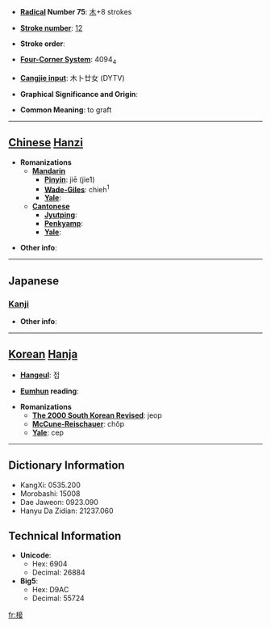 * '''[[Wiktionary:Chinese radical index| Radical]] Number 75''': [[Wiktionary:Chinese radical index 木|木]]+8 strokes

* '''[[Wiktionary:Chinese total strokes index|Stroke number]]''': [[Wiktionary:Chinese total strokes index 12|12]]

* '''Stroke order''': 

* '''[[Wiktionary:Chinese four corner index|Four-Corner System]]''': 4094<sub>4</sub>

* '''[[Wiktionary:Chinese Cangjie index|Cangjie input]]''': 木卜廿女 (DYTV)

* '''Graphical Significance and Origin''': 

* '''Common Meaning''': to graft

----

== [[Chinese]] [[Hanzi]] ==

* '''Romanizations'''
** '''[[Mandarin]]'''
*** '''[[Pinyin]]''': jiē (jie1)
*** '''[[Wade-Giles]]''': chieh<sup>1</sup>
*** '''[[Yale]]''': 
** '''[[Cantonese]]'''
*** '''[[Jyutping]]''':
*** '''[[Penkyamp]]''': 
*** '''[[Yale]]''': 

* '''Other info''': 

----

==Japanese==
===[[Kanji]]===
{{kanji|on readings=[[せつ]] (setsu), [[しょう]] (shō)|kun readings=[[つぐ]] (tsugu), [[つぎき]] (tsugiki)}}

* '''Other info''':  

----

== [[Korean]] [[Hanja]] ==

* '''[[Hangeul]]''': 접

* '''[[Eumhun]] reading''': 

* '''Romanizations'''
** '''[[The 2000 South Korean Revised Romanization|The 2000 South Korean Revised]]''': jeop
** '''[[McCune-Reischauer]]''': chŏp
** '''[[Yale]]''': cep

----

== Dictionary Information ==

* KangXi: 0535.200
* Morobashi: 15008
* Dae Jaweon: 0923.090
* Hanyu Da Zidian: 21237.060

== Technical Information ==

* '''Unicode''':
** Hex: 6904
** Decimal: 26884
* '''Big5''':
** Hex: D9AC
** Decimal: 55724

[[fr:椄]]